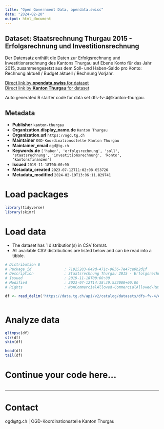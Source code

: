 ```yaml
---
title: "Open Government Data, opendata.swiss"
date: "2024-02-20"
output: html_document
---
```


## Dataset: Staatsrechnung Thurgau 2015 - Erfolgsrechnung und Investitionsrechnung

Der Datensatz enthält die Daten zur Erfolgsrechnung und Investitionsrechnung des Kantons Thurgau auf Ebene Konto für das Jahr 2015, zusammengesetzt aus dem Soll- und Haben-Saldo pro Konto: Rechnung aktuell / Budget aktuell / Rechnung Vorjahr.

[Direct link by **opendata.swiss** for dataset](https://opendata.swiss/de/dataset/staatsrechnung-thurgau-2015-erfolgsrechnung-und-investitionsrechnung)<br>
[Direct link by **Kanton Thurgau** for dataset](https://data.tg.ch/explore/dataset/dfs-fv-4/)

Auto generated R starter code for data set dfs-fv-4@kanton-thurgau.

## Metadata

- **Publisher** `kanton-thurgau`
- **Organization.display_name.de** `Kanton Thurgau`
- **Organization.url** `https://ogd.tg.ch`
- **Maintainer** `OGD-Koordinationsstelle Kanton Thurgau`
- **Maintainer_email** `ogd@tg.ch`
- **Keywords.de** `['haben', 'erfolgsrechnung', 'soll', 'staatsrechnung', 'investitionsrechnung', 'konto', 'kantonsfinanzen']`
- **Issued** `2019-11-18T00:00:00`
- **Metadata_created** `2023-07-12T11:02:08.053726`
- **Metadata_modified** `2024-02-19T13:06:11.829741`


# Load packages

```r

library(tidyverse)
library(skimr)

```

# Load data

-   The dataset has 1 distribution(s) in CSV format.
-   All available CSV distributions are listed below and can be read into a tibble.

```r

# Distribution 0
# Package_id               : 71925283-649d-471c-9856-7e47ce0b2d1f
# Description              : Staatsrechnung Thurgau 2015 - Erfolgsrechnung und Investitionsrechnung (csv)
# Issued                   : 2019-11-18T00:00:00
# Modified                 : 2023-07-12T14:38:39.533000+00:00
# Rights                   : NonCommercialAllowed-CommercialAllowed-ReferenceRequired

df <- read_delim('https://data.tg.ch/api/v2/catalog/datasets/dfs-fv-4/exports/csv')



```

# Analyze data

```r

glimpse(df)
str(df)
skim(df)

head(df)
tail(df)

```

# Continue your code here...

```r

```

------------------------------------------------------------------------

# Contact

ogd@tg.ch | OGD-Koordinationsstelle Kanton Thurgau
